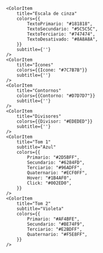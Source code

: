 
<Meta title="Design Tokens/Colors"/>

<ColorPalette>
    <ColorItem
        title="Background"
        colors={{
            BgLight: "#FFFFFF",
            BgEscuro: "#F8F8F8",
            BgDisabled: "#EFEFEF",
        }}
        subtitle={''}
    />

    <ColorItem
        title="Escala de cinza"
        colors={{
            TextoPrimario: "#181818",
            TextoSecundario: "#5C5C5C",
            TextoTerciario: "#747474",
            TextoDesativado: "#8A8A8A",
        }}
        subtitle={''}
    />
    <ColorItem
        title="Ícones"
        colors={{Icone: "#7C7B7B"}}
        subtitle={''}
    />
    <ColorItem
        title="Contornos"
        colors={{Contorno: "#D7D7D7"}}
        subtitle={''}
    />
    <ColorItem
        title="Divisores"
        colors={{Divisor: "#EDEDED"}}
        subtitle={''}
    />
    <ColorItem
        title="Tom 1"
        subtitle="Azul"
        colors={{
            Primario: "#2D5BFF",
            Secundario: "#6284FD",
            Terciario: "#96ADFF",
            Quaternario: "#ECF0FF",
            Hover: "#1B4AF0",
            Click: "#002ED0",
        }}
    />
    <ColorItem
        title="Tom 2"
        subtitle="Violeta"
        colors={{
            Primario: "#AF4BFE",
            Secundario: "#BE74F9",
            Terciario: "#E2BDFF",
            Quaternario: "#F5E8FF",
        }}
    />
</ColorPalette>
